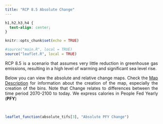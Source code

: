 ```yaml
---
title: "RCP 8.5 Absolute Change"
---
```

```css
h1,h2,h3,h4 {
  text-align: center;
}
```

<style>
body {
text-align: justify}
</style>

```r
knitr::opts_chunk$set(echo = TRUE)
```

```r

#source("main.R", local = TRUE)
source("leaflet.R", local = TRUE)
```

RCP 8.5 is a scenario that assumes very little reduction in greenhouse gas emissions, resulting in a high level of warming and significant sea level rise.

Below you can view the absolute and relative change maps. Check the [Map Description](map_description.html) for information about the creation of the map, especially the creation of the bins. 
Note that Change relates to differences between the time period 2070-2100 to today. We express calories in People Fed Yearly (**PFY**)

<br>

```r
leaflet_function(absolute_tifs[3], "Absolute PFY Change")
```

